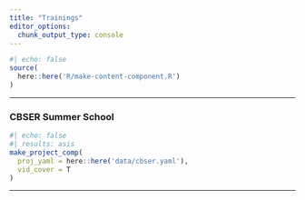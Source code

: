 ```yaml
---
title: "Trainings"
editor_options: 
  chunk_output_type: console
---
```


```r
#| echo: false
source(
  here::here('R/make-content-component.R') 
)
```

<hr>

### CBSER Summer School

```r
#| echo: false  
#| results: asis 
make_project_comp(
  proj_yaml = here::here('data/cbser.yaml'),
  vid_cover = T
)
```

<hr>
